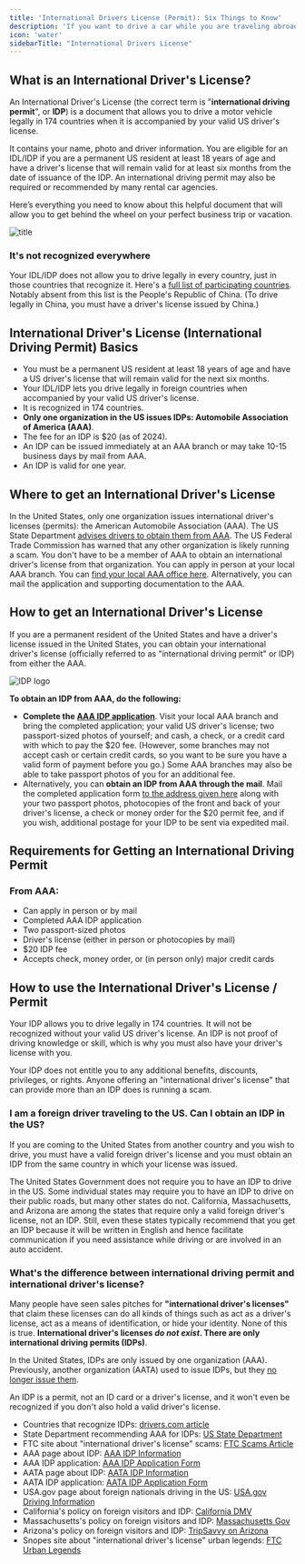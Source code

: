 ```yaml
---
title: 'International Drivers License (Permit): Six Things to Know'
description: 'If you want to drive a car while you are traveling abroad, you should get an international drivers license a.k.a. international driving permit.'
icon: 'water'
sidebarTitle: "International Drivers License"
---
```


## What is an International Driver's License?
An International Driver's License (the correct term is "**international driving permit**", or **IDP**) is a document that allows you to drive a motor vehicle legally in 174 countries when it is accompanied by your valid US driver's license. 

It contains your name, photo and driver information. You are eligible for an IDL/IDP if you are a permanent US resident at least 18 years of age and have a driver's license that will remain valid for at least six months from the date of issuance of the IDP. An international driving permit may also be required or recommended by many rental car agencies. 

Here’s everything you need to know about this helpful document that will allow you to get behind the wheel on your perfect business trip or vacation.

![title](https://driving-tests.org/wp-content/uploads/2018/03/road-test-examiner.jpg)

### It's not recognized everywhere
Your IDL/IDP does not allow you to drive legally in every country, just in those countries that recognize it. Here's a [full list of participating countries](https://www.drivers.com/article/937/). Notably absent from this list is the People's Republic of China. (To drive legally in China, you must have a driver's license issued by China.)

## International Driver's License (International Driving Permit) Basics

- You must be a permanent US resident at least 18 years of age and have a US driver's license that will remain valid for the next six months.
- Your IDL/IDP lets you drive legally in foreign countries when accompanied by your valid US driver's license.
- It is recognized in 174 countries.
- **Only one organization in the US issues IDPs: Automobile Association of America (AAA)**.
- The fee for an IDP is $20 (as of 2024).
- An IDP can be issued immediately at an AAA branch or may take 10-15 business days by mail from AAA.
- An IDP is valid for one year.

## Where to get an International Driver's License
In the United States, only one organization issues international driver's licenses (permits): the American Automobile Association (AAA). The US State Department [advises drivers to obtain them from AAA](https://www.usa.gov/international-drivers-license). The US Federal Trade Commission has warned that any other organization is likely running a scam.
You don't have to be a member of AAA to obtain an international driver's license from that organization. You can apply in person at your local AAA branch. You can [find your local AAA office here](https://www.aaa.com/office/). Alternatively, you can mail the application and supporting documentation to the AAA.

## How to get an International Driver's License
If you are a permanent resident of the United States and have a driver's license issued in the United States, you can obtain your international driver's license (officially referred to as "international driving permit" or IDP) from either the AAA.

![IDP logo](https://www.aaa.com/vacation/images/IDP_Logo.svg)

**To obtain an IDP from AAA, do the following:**
- **Complete the [AAA IDP application](https://www.aaa.com/vacation/docs/IDP_Application2a.pdf)**. Visit your local AAA branch and bring the completed application; your valid US driver's license; two passport-sized photos of yourself; and cash, a check, or a credit card with which to pay the $20 fee. (However, some branches may not accept cash or certain credit cards, so you want to be sure you have a valid form of payment before you go.) Some AAA branches may also be able to take passport photos of you for an additional fee.
- Alternatively, you can **obtain an IDP from AAA through the mail**. Mail the completed application form [to the address given here](https://www.aaa.com/vacation/idpf.html) along with your two passport photos, photocopies of the front and back of your driver's license, a check or money order for the $20 permit fee, and if you wish, additional postage for your IDP to be sent via expedited mail.

## Requirements for Getting an International Driving Permit
### From AAA:
- Can apply in person or by mail
- Completed AAA IDP application
- Two passport-sized photos
- Driver's license (either in person or photocopies by mail)
- $20 IDP fee
- Accepts check, money order, or (in person only) major credit cards

## How to use the International Driver's License / Permit
Your IDP allows you to drive legally in 174 countries. It will not be recognized without your valid US driver's license. An IDP is not proof of driving knowledge or skill, which is why you must also have your driver's license with you.

Your IDP does not entitle you to any additional benefits, discounts, privileges, or rights. Anyone offering an "international driver's license" that can provide more than an IDP does is running a scam.

### I am a foreign driver traveling to the US. Can I obtain an IDP in the US?
If you are coming to the United States from another country and you wish to drive, you must have a valid foreign driver's license and you must obtain an IDP from the same country in which your license was issued.

The United States Government does not require you to have an IDP to drive in the US. Some individual states may require you to have an IDP to drive on their public roads, but many other states do not. California, Massachusetts, and Arizona are among the states that require only a valid foreign driver's license, not an IDP. Still, even these states typically recommend that you get an IDP because it will be written in English and hence facilitate communication if you need assistance while driving or are involved in an auto accident.

### What's the difference between international driving permit and international driver's license?
Many people have seen sales pitches for **"international driver's licenses"** that claim these licenses can do all kinds of things such as act as a driver's license, act as a means of identification, or hide your identity. None of this is true. **International driver's licenses <em>do not exist</em>. There are only international driving permits (IDPs)**. 

In the United States, IDPs are only issued by one organization (AAA). Previously, another organization (AATA) used to issue IDPs, but they [no longer issue them](https://aataidp.com/applicaton/). 

An IDP is a permit, not an ID card or a driver's license, and it won't even be recognized if you don't also hold a valid driver's license.

- Countries that recognize IDPs: [drivers.com article](http://www.drivers.com/article/937/)
- State Department recommending AAA for IDPs: [US State Department](https://travel.state.gov/content/passports/en/go/safety/road.html)
- FTC site about "international driver's license" scams: [FTC Scams Article](https://www.consumer.ftc.gov/articles/0050-international-drivers-license-scams)
- AAA page about IDP: [AAA IDP Information](https://www.aaa.com/vacation/idpf.html)
- AAA IDP application: [AAA IDP Application Form](http://www.aaa.com/vacation/application2a.pdf)
- AATA page about IDP: [AATA IDP Information](http://aataidp.com/)
- AATA IDP application: [AATA IDP Application Form](http://aataidp.com/wp-content/uploads/international_driving_permit_AATA-100116-1.pdf)
- USA.gov page about foreign nationals driving in the US: [USA.gov Driving Information](https://www.usa.gov/visitors-driving)
- California's policy on foreign visitors and IDP: [California DMV](https://www.dmv.ca.gov/portal/dmv/detail/dl/dl_info#international)
- Massachusetts's policy on foreign visitors and IDP: [Massachusetts Gov](https://www.mass.gov/service-details/international-driver-permits)
- Arizona's policy on foreign visitors and IDP: [TripSavvy on Arizona](https://www.tripsavvy.com/foreign-driver-license-2681329)
- Snopes site about "international driver's license" urban legends: [FTC Urban Legends](https://www.consumer.ftc.gov/articles/0050-international-drivers-license-scams)
